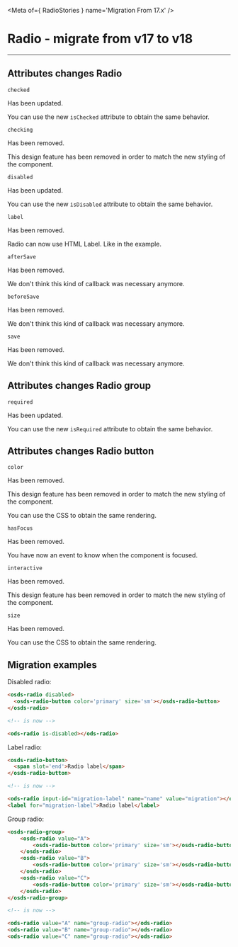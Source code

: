 
<Meta of={ RadioStories } name='Migration From 17.x' />

# Radio - migrate from v17 to v18
----

## Attributes changes Radio

`checked` <ods-badge size="sm" label="Updated"></ods-badge>

Has been updated.

You can use the new `isChecked` attribute to obtain the same behavior.

`checking` <ods-badge size="sm" color="critical" label="Removed"></ods-badge>

Has been removed.

This design feature has been removed in order to match the new styling of the component.

`disabled` <ods-badge size="sm" label="Updated"></ods-badge>

Has been updated.

You can use the new `isDisabled` attribute to obtain the same behavior.

`label` <ods-badge size="sm" color="critical" label="Removed"></ods-badge>

Has been removed.

Radio can now use HTML Label. Like in the example.

`afterSave` <ods-badge size="sm" color="critical" label="Removed"></ods-badge>

Has been removed.

We don't think this kind of callback was necessary anymore.

`beforeSave` <ods-badge size="sm" color="critical" label="Removed"></ods-badge>

Has been removed.

We don't think this kind of callback was necessary anymore.

`save` <ods-badge size="sm" color="critical" label="Removed"></ods-badge>

Has been removed.

We don't think this kind of callback was necessary anymore.

## Attributes changes Radio group

`required` <ods-badge size="sm" label="Updated"></ods-badge>

Has been updated.

You can use the new `isRequired` attribute to obtain the same behavior.

## Attributes changes Radio button

`color` <ods-badge size="sm" color="critical" label="Removed"></ods-badge>

Has been removed.

This design feature has been removed in order to match the new styling of the component.

You can use the CSS to obtain the same rendering.

`hasFocus` <ods-badge size="sm" color="critical" label="Removed"></ods-badge>

Has been removed.

You have now an event to know when the component is focused.

`interactive` <ods-badge size="sm" color="critical" label="Removed"></ods-badge>

Has been removed.

This design feature has been removed in order to match the new styling of the component.

`size` <ods-badge size="sm" color="critical" label="Removed"></ods-badge>

Has been removed.

You can use the CSS to obtain the same rendering.

## Migration examples

Disabled radio:
```html
<osds-radio disabled>
  <osds-radio-button color='primary' size='sm'></osds-radio-button>
</osds-radio>

<!-- is now -->

<ods-radio is-disabled></ods-radio>
```

Label radio:
```html
<osds-radio-button>
  <span slot='end'>Radio label</span>
</osds-radio-button>

<!-- is now -->

<ods-radio input-id="migration-label" name="name" value="migration"></ods-radio>
<label for="migration-label">Radio label</label>
```

Group radio:
```html
<osds-radio-group>
    <osds-radio value="A">
        <osds-radio-button color='primary' size='sm'></osds-radio-button>
    </osds-radio>
    <osds-radio value="B">
        <osds-radio-button color='primary' size='sm'></osds-radio-button>
    </osds-radio>
    <osds-radio value="C">
        <osds-radio-button color='primary' size='sm'></osds-radio-button>
    </osds-radio>
</osds-radio-group>

<!-- is now -->

<ods-radio value="A" name="group-radio"></ods-radio>
<ods-radio value="B" name="group-radio"></ods-radio>
<ods-radio value="C" name="group-radio"></ods-radio>
```
